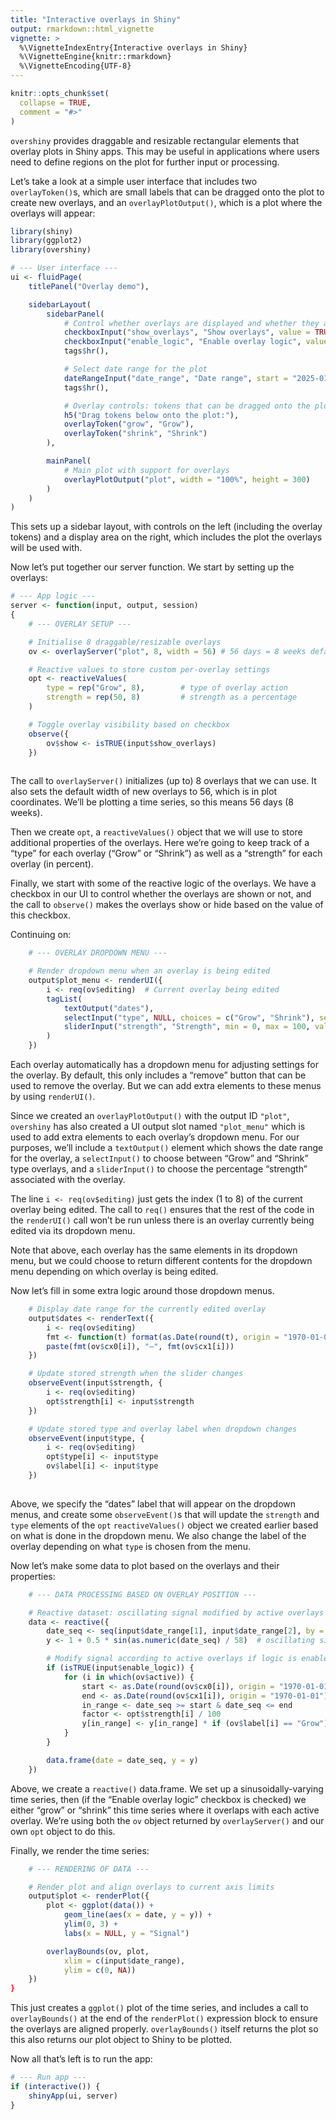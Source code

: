 ```yaml
---
title: "Interactive overlays in Shiny"
output: rmarkdown::html_vignette
vignette: >
  %\VignetteIndexEntry{Interactive overlays in Shiny}
  %\VignetteEngine{knitr::rmarkdown}
  %\VignetteEncoding{UTF-8}
---
```


```r
knitr::opts_chunk$set(
  collapse = TRUE,
  comment = "#>"
)
```

`overshiny` provides draggable and resizable rectangular elements that
overlay plots in Shiny apps. This may be useful in applications where users
need to define regions on the plot for further input or processing.

Let's take a look at a simple user interface that includes two 
`overlayToken()`s, which are small labels that can be dragged onto the plot to
create new overlays, and an `overlayPlotOutput()`, which is a plot where the 
overlays will appear:

```r
library(shiny)
library(ggplot2)
library(overshiny)

# --- User interface ---
ui <- fluidPage(
    titlePanel("Overlay demo"),

    sidebarLayout(
        sidebarPanel(
            # Control whether overlays are displayed and whether they alter the plot
            checkboxInput("show_overlays", "Show overlays", value = TRUE),
            checkboxInput("enable_logic", "Enable overlay logic", value = TRUE),
            tags$hr(),

            # Select date range for the plot
            dateRangeInput("date_range", "Date range", start = "2025-01-01", end = "2025-12-31"),
            tags$hr(),

            # Overlay controls: tokens that can be dragged onto the plot
            h5("Drag tokens below onto the plot:"),
            overlayToken("grow", "Grow"),
            overlayToken("shrink", "Shrink")
        ),

        mainPanel(
            # Main plot with support for overlays
            overlayPlotOutput("plot", width = "100%", height = 300)
        )
    )
)
```

This sets up a sidebar layout, with controls on the left (including the overlay
tokens) and a display area on the right, which includes the plot the overlays
will be used with.

Now let's put together our server function. We start by setting up the overlays:

```r
# --- App logic ---
server <- function(input, output, session)
{
    # --- OVERLAY SETUP ---

    # Initialise 8 draggable/resizable overlays
    ov <- overlayServer("plot", 8, width = 56) # 56 days = 8 weeks default width

    # Reactive values to store custom per-overlay settings
    opt <- reactiveValues(
        type = rep("Grow", 8),        # type of overlay action
        strength = rep(50, 8)         # strength as a percentage
    )

    # Toggle overlay visibility based on checkbox
    observe({
        ov$show <- isTRUE(input$show_overlays)
    })
    
```

The call to `overlayServer()` initializes (up to) 8 overlays that we can use. 
It also sets the default width of new overlays to 56, which is in plot 
coordinates. We'll be plotting a time series, so this means 56 days (8 weeks).

Then we create `opt`, a `reactiveValues()` object that we will use to store
additional properties of the overlays. Here we're going to keep track of a
"type" for each overlay ("Grow" or "Shrink") as well as a "strength" for
each overlay (in percent).

Finally, we start with some of the reactive logic of the overlays. We have a 
checkbox in our UI to control whether the overlays are shown or not, and the
call to `observe()` makes the overlays show or hide based on the value of
this checkbox.

Continuing on:

```r
    # --- OVERLAY DROPDOWN MENU ---

    # Render dropdown menu when an overlay is being edited
    output$plot_menu <- renderUI({
        i <- req(ov$editing)  # Current overlay being edited
        tagList(
            textOutput("dates"),
            selectInput("type", NULL, choices = c("Grow", "Shrink"), selected = ov$label[i]),
            sliderInput("strength", "Strength", min = 0, max = 100, value = opt$strength[i])
        )
    })

```

Each overlay automatically has a dropdown menu for adjusting settings for the
overlay. By default, this only includes a "remove" button that can be used to 
remove the overlay. But we can add extra elements to these menus by using
`renderUI()`.

Since we created an `overlayPlotOutput()` with the output ID `"plot"`, 
`overshiny` has also created a UI output slot named `"plot_menu"` which is used 
to add extra elements to each overlay's dropdown menu. For our purposes, we'll
include a `textOutput()` element which shows the date range for the overlay, a 
`selectInput()` to choose between "Grow" and "Shrink" type overlays, and a 
`sliderInput()` to choose the percentage "strength" associated with the overlay.

The line `i <- req(ov$editing)` just gets the index (1 to 8) of the current
overlay being edited. The call to `req()` ensures that the rest of the code
in the `renderUI()` call won't be run unless there is an overlay currently
being edited via its dropdown menu.

Note that above, each overlay has the same elements in its dropdown menu, but
we could choose to return different contents for the dropdown menu depending on 
which overlay is being edited.

Now let's fill in some extra logic around those dropdown menus.

```r
    # Display date range for the currently edited overlay
    output$dates <- renderText({
        i <- req(ov$editing)
        fmt <- function(t) format(as.Date(round(t), origin = "1970-01-01"), "%b %d")
        paste(fmt(ov$cx0[i]), "–", fmt(ov$cx1[i]))
    })

    # Update stored strength when the slider changes
    observeEvent(input$strength, {
        i <- req(ov$editing)
        opt$strength[i] <- input$strength
    })

    # Update stored type and overlay label when dropdown changes
    observeEvent(input$type, {
        i <- req(ov$editing)
        opt$type[i] <- input$type
        ov$label[i] <- input$type
    })
    
```

Above, we specify the "dates" label that will appear on the dropdown menus,
and create some `observeEvent()`s that will update the `strength` and `type` 
elements of the `opt` `reactiveValues()` object we created earlier based on
what is done in the dropdown menu. We also change the label of the overlay 
depending on what `type` is chosen from the menu.

Now let's make some data to plot based on the overlays and their properties:

```r
    # --- DATA PROCESSING BASED ON OVERLAY POSITION ---

    # Reactive dataset: oscillating signal modified by active overlays
    data <- reactive({
        date_seq <- seq(input$date_range[1], input$date_range[2], by = "1 day")
        y <- 1 + 0.5 * sin(as.numeric(date_seq) / 58)  # oscillating signal

        # Modify signal according to active overlays if logic is enabled
        if (isTRUE(input$enable_logic)) {
            for (i in which(ov$active)) {
                start <- as.Date(round(ov$cx0[i]), origin = "1970-01-01")
                end <- as.Date(round(ov$cx1[i]), origin = "1970-01-01")
                in_range <- date_seq >= start & date_seq <= end
                factor <- opt$strength[i] / 100
                y[in_range] <- y[in_range] * if (ov$label[i] == "Grow") (1 + factor) else (1 - factor)
            }
        }

        data.frame(date = date_seq, y = y)
    })

```

Above, we create a `reactive()` data.frame. We set up a sinusoidally-varying
time series, then (if the "Enable overlay logic" checkbox is checked) we either
"grow" or "shrink" this time series where it overlaps with each active overlay.
We're using both the `ov` object returned by `overlayServer()` and our own
`opt` object to do this.

Finally, we render the time series:

```r
    # --- RENDERING OF DATA ---

    # Render plot and align overlays to current axis limits
    output$plot <- renderPlot({
        plot <- ggplot(data()) +
            geom_line(aes(x = date, y = y)) +
            ylim(0, 3) +
            labs(x = NULL, y = "Signal")

        overlayBounds(ov, plot,
            xlim = c(input$date_range),
            ylim = c(0, NA))
    })
}
```

This just creates a `ggplot()` plot of the time series, and includes a call to
`overlayBounds()` at the end of the `renderPlot()` expression block to ensure
the overlays are aligned properly. `overlayBounds()` itself returns the plot so
this also returns our plot object to Shiny to be plotted.

Now all that's left is to run the app:

```r
# --- Run app ---
if (interactive()) {
    shinyApp(ui, server)
}
```
